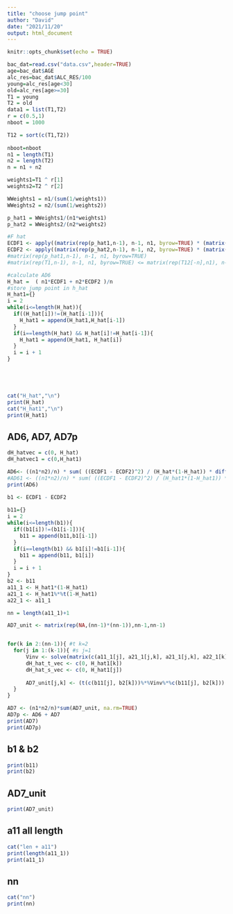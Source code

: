 ```yaml
---
title: "choose jump point"
author: "David"
date: "2021/11/20"
output: html_document
---
```


```r
knitr::opts_chunk$set(echo = TRUE)
```





```r
bac_dat=read.csv("data.csv",header=TRUE)
age=bac_dat$AGE
alc_res=bac_dat$ALC_RES/100 
young=alc_res[age<30]
old=alc_res[age>=30]
T1 = young
T2 = old
data1 = list(T1,T2)
r = c(0.5,1)
nboot = 1000
```
```r
T12 = sort(c(T1,T2))
  
nboot=nboot
n1 = length(T1)
n2 = length(T2)
n = n1 + n2 

weights1=T1 ^ r[1]
weights2=T2 ^ r[2]

WWeights1 = n1/(sum(1/weights1))
WWeights2 = n2/(sum(1/weights2))

p_hat1 = WWeights1/(n1*weights1)
p_hat2 = WWeights2/(n2*weights2)

#F hat
ECDF1 <- apply((matrix(rep(p_hat1,n-1), n-1, n1, byrow=TRUE) * (matrix(rep(T1,n-1), n-1, n1, byrow=TRUE) <= matrix(rep(T12[-n],n1), n-1, n1, byrow=FALSE))), 1, sum) #F_hat1
ECDF2 <- apply((matrix(rep(p_hat2,n-1), n-1, n2, byrow=TRUE) * (matrix(rep(T2,n-1), n-1, n2, byrow=TRUE) <= matrix(rep(T12[-n],n2), n-1, n2, byrow=FALSE))), 1, sum) #F_hat2
#matrix(rep(p_hat1,n-1), n-1, n1, byrow=TRUE)
#matrix(rep(T1,n-1), n-1, n1, byrow=TRUE) <= matrix(rep(T12[-n],n1), n-1, n1, byrow=FALSE)

#calculate AD6
H_hat =  ( n1*ECDF1 + n2*ECDF2 )/n
#store jump point in h_hat
H_hat1={}
i = 2
while(i<=length(H_hat)){
  if((H_hat[i])!=(H_hat[i-1])){
    H_hat1 = append(H_hat1,H_hat[i-1])
  }
  if(i==length(H_hat) && H_hat[i]!=H_hat[i-1]){
    H_hat1 = append(H_hat1, H_hat[i])
  }
  i = i + 1 
}





cat("H_hat","\n")
print(H_hat)
cat("H_hat1","\n")
print(H_hat1)
```
## AD6, AD7, AD7p
```r
dH_hatvec = c(0, H_hat)
dH_hatvec1 = c(0,H_hat1)

AD6<- ((n1*n2)/n) * sum( ((ECDF1 - ECDF2)^2) / (H_hat*(1-H_hat)) * diff(dH_hatvec))
#AD61 <- ((n1*n2)/n) * sum( ((ECDF1 - ECDF2)^2) / (H_hat1*(1-H_hat1)) * diff(dH_hatvec1))
print(AD6)

b1 <- ECDF1 - ECDF2 
     
b11={}
i = 2
while(i<=length(b1)){
  if((b1[i])!=(b1[i-1])){
    b11 = append(b11,b1[i-1])
  }
  if(i==length(b1) && b1[i]!=b1[i-1]){
    b11 = append(b11, b1[i])
  }
  i = i + 1 
} 
b2 <- b11 
a11_1 <- H_hat1*(1-H_hat1)
a21_1 <- H_hat1%*%t(1-H_hat1)
a22_1 <- a11_1

nn = length(a11_1)+1

AD7_unit <- matrix(rep(NA,(nn-1)*(nn-1)),nn-1,nn-1)


for(k in 2:(nn-1)){ #t k=2
  for(j in 1:(k-1)){ #s j=1
      Vinv <- solve(matrix(c(a11_1[j], a21_1[j,k], a21_1[j,k], a22_1[k]),2,2)) #A2 second matrix inv
      dH_hat_t_vec <- c(0, H_hat1[k])
      dH_hat_s_vec <- c(0, H_hat1[j])
      
      AD7_unit[j,k] <- (t(c(b11[j], b2[k]))%*%Vinv%*%c(b11[j], b2[k])) * diff(dH_hat_s_vec) * diff(dH_hat_t_vec)
  }
}

AD7 <- (n1*n2/n)*sum(AD7_unit, na.rm=TRUE)  
AD7p <- AD6 + AD7
print(AD7)
print(AD7p)
```
## b1 & b2
```r
print(b11)
print(b2)
```

## AD7_unit
```r
print(AD7_unit)
```

## a11 all length
```r
cat("len + a11")
print(length(a11_1))
print(a11_1)
```
## nn
```r
cat("nn")
print(nn)

```


